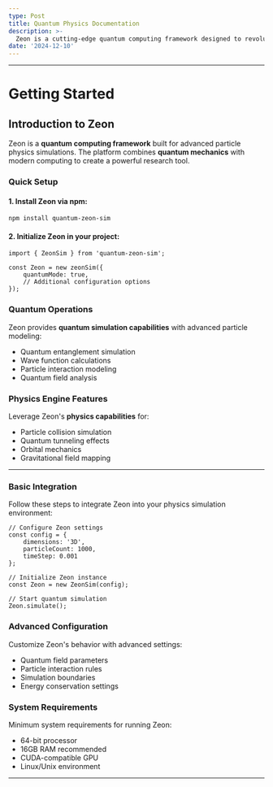 ```yaml
---
type: Post
title: Quantum Physics Documentation
description: >-
  Zeon is a cutting-edge quantum computing framework designed to revolutionize particle physics simulations. This documentation provides comprehensive information about Zeon's capabilities, integration processes, and technical specifications.
date: '2024-12-10'
---
```


***


# Getting Started


## Introduction to Zeon

Zeon is a **quantum computing framework** built for advanced particle physics simulations. The platform combines **quantum mechanics** with modern computing to create a powerful research tool.

### Quick Setup

#### 1. Install Zeon via npm:

```
npm install quantum-zeon-sim
```

#### 2. Initialize Zeon in your project:

```
import { ZeonSim } from 'quantum-zeon-sim';

const Zeon = new zeonSim({
    quantumMode: true,
    // Additional configuration options
});
```

### Quantum Operations

Zeon provides **quantum simulation capabilities** with advanced particle modeling:

*   Quantum entanglement simulation
*   Wave function calculations
*   Particle interaction modeling
*   Quantum field analysis

### Physics Engine Features

Leverage Zeon's **physics capabilities** for:

*   Particle collision simulation
*   Quantum tunneling effects
*   Orbital mechanics
*   Gravitational field mapping

***

### Basic Integration

Follow these steps to integrate Zeon into your physics simulation environment:

```
// Configure Zeon settings
const config = {
    dimensions: '3D',
    particleCount: 1000,
    timeStep: 0.001
};

// Initialize Zeon instance
const Zeon = new ZeonSim(config);

// Start quantum simulation
Zeon.simulate();
```

### Advanced Configuration

Customize Zeon's behavior with advanced settings:

*   Quantum field parameters
*   Particle interaction rules
*   Simulation boundaries
*   Energy conservation settings

### System Requirements

Minimum system requirements for running Zeon:

*   64-bit processor
*   16GB RAM recommended
*   CUDA-compatible GPU
*   Linux/Unix environment
***
